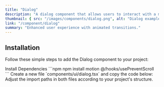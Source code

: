 ```yaml
---
title: "Dialog"
description: "A dialog component that allows users to interact with a modal window."
thumbnail: { src: "/images/components/dialog.png", alt: "Dialog example" }
link: "/component/dialog"
summary: "Enhanced user experience with animated transitions."
---
```


<ComponentPreview name="dialog-demo" />

## Installation

Follow these simple steps to add the Dialog component to your project:    

<Steps>

<Step>
Install Dependencies
</Step>
```npm
npm install motion @/hooks/usePreventScroll
```

<Step>
Create a new file `components/ui/dialog.tsx` and copy the code below:
</Step>

<CollapsibleSource name="dialog" />

<Step>
Adjust the import paths in both files according to your project's structure.
</Step>

</Steps>